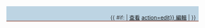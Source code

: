<div><div style="background:transparent;background:#BDD4E3;border-bottom:2px solid #A26D61;"><div style="float:right; padding:0.4em 0.5em 0.2em 0.5em; color:#353537" class="noprint plainlinks small">{{ #if: {{{2}}} | [[{{fullurl:{{{2}}}}}_查看|{{fullurl:{{{2}}}}} 查看]] [[{{fullurl:{{{2}}}|action=edit}} 編輯]] | }}</div>
<h2 style="border-bottom:1px #BDD4E3 solid;padding:0.4em 0.5em 0em 0.5em; color:#25282F; font-size:1.2em; font-weight:bold;">{{{1}}}</h2></div>